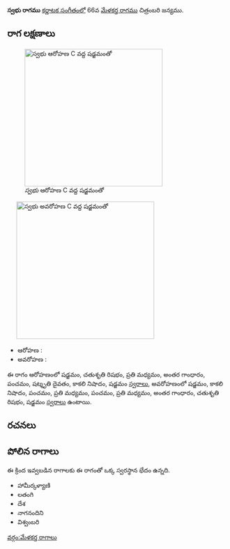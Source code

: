 {{Infobox ragam
	| name          	= స్వభు
	| synonym	    	= 
	| mela          	= 
	| chakra        	= 
	| janaka        	= 
	| type          	= సంపూర్ణ-షడవ
	| arohanam      	= {{svaraC|S|R2|M2|G3|P|D3|N3|S'}} 
	| avarohanam    	= {{svaraC|S'|N3|P|M2|P|M2|G3|R2|S}}
	| jeeva         	=
	| chhaya        	=
	| nyasa         	=
	| vishesha      	= 
	| equivalent  		= 
}}
{{కర్ణాటక సంగీత రాగాలు}}
'''స్వభు రాగము''' [[కర్ణాటక సంగీతం]]లో 66వ [[మేళకర్త రాగము]]  చిత్రంబరి జన్యము. 


==రాగ లక్షణాలు==
[[Image:svabhu_ar_kb2wiki.png|thumb|right|316px|''స్వభు'' ఆరోహణ C వద్ద షడ్జమంతో]]
	[[Image:svabhu_av_kb2wiki.png|thumb|right|316px|''స్వభు'' అవరోహణ C వద్ద షడ్జమంతో]]

* ఆరోహణ : {{svaraC|S|R2|M2|G3|P|D3|N3|S'}} 
* అవరోహణ : {{svaraC|S'|N3|P|M2|P|M2|G3|R2|S}}

ఈ రాగం ఆరోహణంలో షడ్జమం, చతుశృతి రిషభం, ప్రతి మధ్యమం, అంతర గాంధారం, పంచమం, షట్శృతి దైవతం, కాకలి  నిషాదం, షడ్జమం [[స్వరాలు]], అవరోహణంలో షడ్జమం, కాకలి  నిషాదం, పంచమం, ప్రతి మధ్యమం, పంచమం, ప్రతి మధ్యమం, అంతర గాంధారం, చతుశృతి రిషభం, షడ్జమం [[స్వరాలు]] ఉంటాయి.

==రచనలు==



==పోలిన రాగాలు==
ఈ క్రింద ఇవ్వబడిన రాగాలకు ఈ రాగంతో ఒక్క స్వరస్థాన భేదం ఉన్నది.
*  హామీర్కళ్యాణి
* లతంగి
* దేశ
* నాగనందిని
* విశ్వంబరి



[[వర్గం:మేళకర్త రాగాలు]]